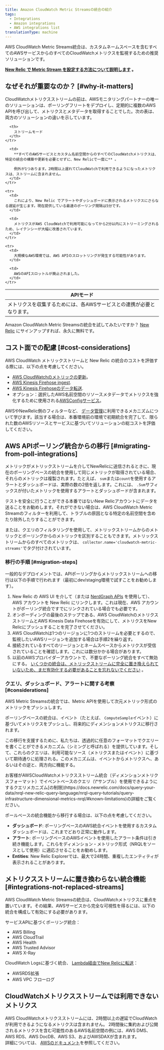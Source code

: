 ```yaml
---
title: Amazon CloudWatch Metric Streamsの統合の紹介
tags:
  - Integrations
  - Amazon integrations
  - AWS integrations list
translationType: machine
---
```


AWS CloudWatch Metric Streams統合は、カスタムネームスペースを含むすべてのAWSサービスからのすべてのCloudWatchメトリクスを監視するための推奨ソリューションです。

**[New Relic で Metric Stream を設定する方法について説明します](/docs/infrastructure/amazon-integrations/connect/aws-metric-stream-setup) 。**

## なぜそれが重要なのか？ [#why-it-matters]

CloudWatchメトリクスストリームの前は、AWSモニタリングパートナーの唯一のソリューションは、ポーリングフリートをデプロイし、定期的に複数のAWS APIを呼び出して、メトリクスとメタデータを取得することでした。次の表は、両方のソリューションの違いを示しています。

<table>
  <thead>
    <tr>
      <th>
        APIモード
      </th>

      <th>
        ストリームモード
      </th>
    </tr>
  </thead>

  <tbody>
    <tr>
      <td>
        メトリクスを収集するためには、各AWSサービスとの連携が必要となります。
      </td>

      <td>
        **すべてのAWSサービスとカスタム名前空間からのすべてのCloudWatchメトリクスは、特定の統合の構築や更新を必要とせずに、New Relicで一度に** 。

        例外が1つあります。2時間以上遅れてCloudWatchで利用できるようになったメトリクスは、ストリームに含まれません。
      </td>
    </tr>

    <tr>
      <td>
        これにより、New Relic でアラートやダッシュボードに表示されるメトリクスにさらなる遅延が生じます。現在提供している最速のポーリング間隔は5分です。
      </td>

      <td>
        メトリクスがAWS CloudWatchで利用可能になってから2分以内にストリーミングされるため、レイテンシーが大幅に改善されています。
      </td>
    </tr>

    <tr>
      <td>
        大規模なAWS環境では、AWS APIのスロットリングが発生する可能性があります。
      </td>

      <td>
        AWSのAPIスロットルが廃止されました。
      </td>
    </tr>
  </tbody>
</table>

Amazon CloudWatch Metric Streamsの統合を試してみたいですか？ [New Relic](https://newrelic.com/signup) にサインアップすれば、永久に無料です。

## コスト面での配慮 [#cost-considerations]

AWS CloudWatch メトリックストリームと New Relic の統合のコストを評価する際には、以下の点を考慮してください。

* [AWS CloudWatchのメトリックの更新](https://aws.amazon.com/cloudwatch/pricing/)。
* [AWS Kinesis Firehose ingest](https://aws.amazon.com/kinesis/data-firehose/pricing/).
* [AWS Kinesis Firehoseのデータ転送](https://aws.amazon.com/kinesis/data-firehose/pricing/).
* オプション：選択したAWS名前空間のリソースメタデータでメトリクスを強化するために使用される[AWSConfigサービス](https://aws.amazon.com/config/pricing/)。

AWSやNewRelic側のフィルターなど、 [データ管理](https://docs.newrelic.com/docs/infrastructure/amazon-integrations/connect/aws-metric-stream-setup#manage-data)に利用できるメカニズムについて学びます。該当する場合は、本番環境前の環境で初期統合を完了して、限られた数のAWSリソースとサービスに基づいてソリューションの総コストを評価してください。

## AWS APIポーリング統合からの移行 [#migrating-from-poll-integrations]

メトリックがメトリックストリームを介してNewRelicに送信されるときに、現在のポーリングベースの統合を使用して同じメトリックが取得されている場合、それらのメトリックは複製されます。たとえば、 `sum`または`count`を使用するアラートとダッシュボードは、実際の数の2倍を返します。これには、 `.Sum`サフィックスが付いたメトリックを使用するアラートとダッシュボードが含まれます。

テストを安全に行うことができる本番ではないNew Relicアカウントにデータを送ることをお勧めします。それができない場合は、AWS CloudWatch Metric Streamのフィルターを利用して、トラブルの原因となる特定の名前空間を含めたり除外したりすることができます。

または、クエリのフィルタリングを使用して、メトリックストリームからのメトリックとポーリングからのメトリックを区別することもできます。メトリックストリームからのすべてのメトリックは、 `collector.name='cloudwatch-metric-streams'`でタグ付けされています。

### 移行の手順 [#migration-steps]

一般的なデプロイメントでは、APIポーリングからメトリックストリームへの移行は以下の手順で行われます（最初にdev/staging環境で試すことをお勧めします）。

1. New Relic の AWS UI を介して（または [NerdGraph APIs](/docs/apis/nerdgraph/examples/nerdgraph-cloud-integrations-api-tutorial/#link-aws-cloudwatch) を使用して）、AWS アカウントを New Relic にリンクします。これは現在、AWS アカウントがポーリング統合ですでにリンクされている場合でも必要です。
2. オンボーディングの最後のステップである、AWS CloudWatchのメトリクスストリームとAWS Kinesis Data Firehoseを有効にして、メトリクスをNew Relicにプッシュすることを完了させてください。
3. AWS CloudWatchは1つのリージョンに1つのストリームを必要とするので、監視したいAWSリージョンを追加する場合は手順2を繰り返す。
4. 接続されているすべてのリージョンとネームスペースからメトリクスが受信されていることを確認します。これには数分かかる場合があります。
5. 以前のAWSプロバイダーアカウントで、不要なポーリング統合をすべて無効にする。 [いくつかの統合は、メトリックストリームに完全に置き換えられていないため、まだ有効化する必要があることを忘れないでください](/docs/infrastructure/amazon-integrations/connect/aws-metric-stream#integrations-not-replaced-streams) 。

### クエリ、ダッシュボード、アラートに関する考察 [#considerations]

AWS Metric Streamsの統合では、Metric APIを使用して次元メトリック形式のメトリックをプッシュします。

ポーリングベースの統合は、イベント（たとえば、 `ComputeSample`イベント）に基づいてメトリクスをプッシュし、将来的にディメンションメトリクスに移行されます。

この移行を支援するために、私たちは、透過的に任意のフォーマットでクエリーを書くことができるメカニズム（シミングと呼ばれる）を提供しています。そして、これらのクエリは、利用可能なソース（メトリクスまたはイベント）に基づいて期待通りに処理される。このメカニズムは、イベントからメトリクスへ、あるいはその逆と、両方向に機能する。

<Callout variant="tip">
  お客様がAWSCloudWatchメトリクスストリーム統合（ディメンションメトリクスフォーマット）でイベントベースのクエリ（\*サンプル）を使用できるようにするクエリメカニズム[の制限](https://docs.newrelic.com/docs/query-your-data/nrql-new-relic-query-language/nrql-query-tutorials/query-infrastructure-dimensional-metrics-nrql/#known-limitations)の詳細をご覧ください。
</Callout>

ポールベースの統合機能から移行する場合は、以下の点を考慮してください。

* **ダッシュボード**: ポーリングベースのAWS統合イベントを使用するカスタムダッシュボードは、これまでどおり正常に動作します。
* **アラート**: ポーリングベースのAWSイベントを使用したアラート条件は引き続き機能します。これらをディメンション・メトリック形式（NRQLをソースとして使用）に適応させることをお勧めします。
* **Entities**: New Relic Explorerでは、最大で24時間、重複したエンティティが表示されることがあります。

## メトリクスストリームに置き換わらない統合機能 [#integrations-not-replaced-streams]

AWS CloudWatch Metric Streamsの統合は、CloudWatchメトリクスに重点を置いています。その結果、AWSサービスから完全な可視性を得るには、以下の統合を構成して有効にする必要があります。

サービスAPIに基づくポーリング統合：

* AWS Billing
* AWS CloudTrail
* AWS Health
* AWS Trusted Advisor
* AWS X-Ray

CloudWatch Logsに基づく統合、 [Lambda経由でNew Relicに転送](/docs/logs/forward-logs/aws-lambda-sending-cloudwatch-logs)：

* AWSRDS拡張
* AWS VPC フローログ

## CloudWatchメトリクスストリームでは利用できないメトリクス

AWS CloudWatchメトリクスストリームには、2時間以上の遅延でCloudWatchが利用できるようになるメトリクスは含まれません。 2時間後に集約および公開されるメトリクスを含む可能性のあるAWS名前空間の例には、AWS DMS、AWS RDS、AWS DocDB、AWS S3、およびAWSDAXが含まれます。  
詳細については、 [AWSのドキュメント](https://docs.aws.amazon.com/AmazonCloudWatch/latest/monitoring/CloudWatch-metric-streams-setup.html)を参照してください。